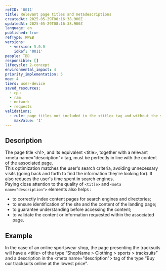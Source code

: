 ```yaml
---
refID: '0011'
title: Relevant page titles and metadescriptions
createdAt: 2025-05-29T08:16:38.900Z
updatedAt: 2025-05-29T08:16:38.900Z
language: en
published: true
refType: RWEB
versions:
  - version: 5.0.0
    idRef: '0011'
people: TBD
responsible: []
lifecycle: 2-concept
environmental_impact: 4
priority_implementation: 5
moe: 4
tiers: user-device
saved_resources:
  - cpu
  - ram
  - network
  - requests
validations:
  - rule: page titles not included in the <title> tag and without the site name
    maxValue: '1'
---
```


## Description

The page title \<h1>, and its equivalent \<title>, together with a relevant \<meta name="description"> tag, must be perfectly in line with the content of the associated page.\
This optimization matches the user's search criteria, avoiding unnecessary visits (going back and forth to find the information they're looking for). It also reduces the user's time spent in search engines.\
Paying close attention to the quality of `<title>` and `<meta name="description">` elements also helps :

* to correctly index content pages for search engines and directories;
* to ensure identification of the site and the content of the landing page;
* to guarantee understanding before accessing the content;
* to validate the content or information requested within the associated page.

## Example

In the case of an online sportswear shop, the page presenting the tracksuits will have a \<title> of the type “ShopName > Clothing > sports > tracksuits” and a description in the \<meta name="description"> tag of the type “Buy our tracksuits online at the lowest price”.
